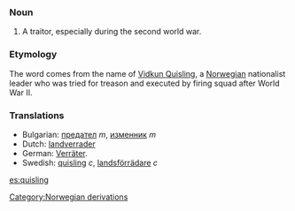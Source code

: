 ===Noun===
#A traitor, especially during the second world war.

===Etymology===

The word comes from the name of [http://en.wikipedia.org/wiki/Vidkun_Quisling Vidkun Quisling], a [[Norwegian]] nationalist leader who was tried for treason and executed by firing squad after World War II.

===Translations===
*Bulgarian: [[предател]] ''m'', [[изменник]] ''m''
*Dutch: [[landverrader]]
*German: [[Verräter]].
*Swedish: [[quisling]] ''c'', [[landsförrädare]] ''c''

[[Category:Norwegian derivations]]

[[es:quisling]]